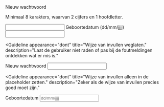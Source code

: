 <!-- @license CC0-1.0 -->


<Guideline appearance="do" title="Leg uit hoe een veld in te vullen." description="Bijvoorbeeld in de description.">
  <Canvas language="html">
    <label for="ww">Nieuw wachtwoord</label>
    <p id="ww_description">Minimaal 8 karakters, waarvan 2 cijfers en 1 hoofdletter.</p>
    <input type="password" id="ww" name="wachtwoord" aria-describedby="ww_description" />
  </Canvas>
</Guideline>

<Guideline appearance="do" title="Leg uit hoe een veld in te vullen." description="Bijvoorbeeld in het label.">
  <Canvas language="html">
    <label for="geboortedatum1">Geboortedatum (dd/mm/jjjj)</label>
    <input type="text" id="geboortedatum1" name="geboortedatum" aria-describedby="geboortedatum_description1" />
  </Canvas>
</Guideline>

<Guideline
  appearance="dont"
  title="Wijze van invullen weglaten."
  description="Laat de gebruiker niet raden of pas bij de foutmeldingen ontdekken wat er mis is."
>
  <Canvas language="html">
    <label for="ww2">Nieuw wachtwoord</label>
    <input type="password" id="ww2" name="wachtwoord" />
  </Canvas>
</Guideline>

<Guideline
  appearance="dont"
  title="Wijze van invullen alleen in de placeholder zetten."
  description="Zeker als de wijze van invullen precies goed moet zijn."
>
  <Canvas language="html">
    <label for="geboortedatum2">Geboortedatum</label>
    <input type="text" id="geboortedatum2" name="geboortedatum" placeholder="dd/mm/jjjj" />
  </Canvas>
</Guideline>

